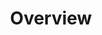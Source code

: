 ---
title: 'Overview'
description: 'Introduction to plugin development in Amplication, enabling platform leads and enterprise architects to enforce organizational standards.'
icon: 'puzzle-piece'
---